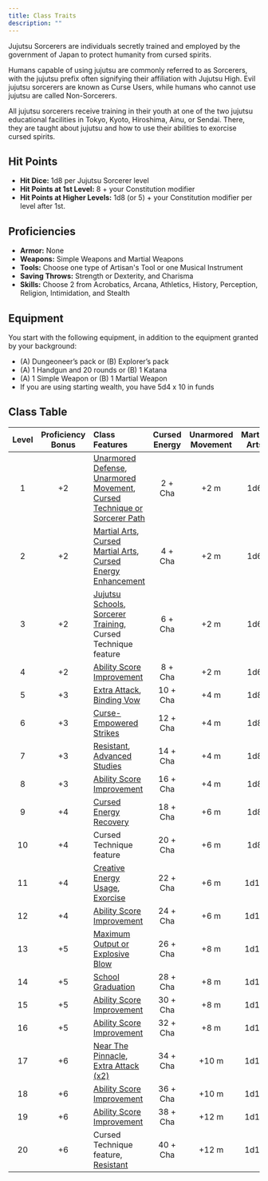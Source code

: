 ```yaml
---
title: Class Traits
description: ""
---
```


Jujutsu Sorcerers are individuals secretly trained and employed by the government of Japan to protect humanity from cursed spirits. 

Humans capable of using jujutsu are commonly referred to as Sorcerers, with the jujutsu prefix often signifying their affiliation with Jujutsu High. Evil jujutsu sorcerers are known as Curse Users, while humans who cannot use jujutsu are called Non-Sorcerers. 

All jujutsu sorcerers receive training in their youth at one of the two jujutsu educational facilities in Tokyo, Kyoto, Hiroshima, Ainu, or Sendai. There, they are taught about jujutsu and how to use their abilities to exorcise cursed spirits.

## Hit Points
- **Hit Dice:** 1d8 per Jujutsu Sorcerer level
- **Hit Points at 1st Level:** 8 + your Constitution modifier
- **Hit Points at Higher Levels:** 1d8 (or 5) + your Constitution modifier per level after 1st.

## Proficiencies
- **Armor:** None
- **Weapons:** Simple Weapons and Martial Weapons
- **Tools:** Choose one type of Artisan's Tool or one Musical Instrument
- **Saving Throws:** Strength or Dexterity, and Charisma
- **Skills:** Choose 2 from Acrobatics, Arcana, Athletics, History, Perception, Religion, Intimidation, and Stealth

## Equipment
You start with the following equipment, in addition to the equipment granted by your background:
- (A) Dungeoneer’s pack or (B) Explorer’s pack
- (A) 1 Handgun and 20 rounds or (B) 1 Katana
- (A) 1 Simple Weapon or (B) 1 Martial Weapon
- If you are using starting wealth, you have 5d4 x 10 in funds

## Class Table
| Level | Proficiency Bonus | Class Features | Cursed Energy | Unarmored Movement | Martial Arts |
|:--:|:---:|:---|:---:|:---:|:---:|
| 1  | +2 | [Unarmored Defense](lvl1-unarmored-defense), [Unarmored Movement](lvl1-unarmored-movement), [Cursed Technique or Sorcerer Path](lvl1-cursed-technique-or-sorcerer-path) | 2 + Cha  | +2 m | 1d6 |
| 2  | +2 | [Martial Arts](lvl2-martial-arts), [Cursed Martial Arts](lvl2-cursed-martial-arts), [Cursed Energy Enhancement](lvl2-cursed-energy-enhancement) | 4 + Cha | +2 m | 1d6 |
| 3  | +2 | [Jujutsu Schools](lvl3-jujutsu-schools), [Sorcerer Training](lvl3-sorcerer-training), Cursed Technique feature | 6 + Cha | +2 m | 1d6 |
| 4  | +2 | [Ability Score Improvement](lvl4-ability-score-improvement) | 8 + Cha | +2 m | 1d6 |
| 5  | +3 | [Extra Attack](lvl5-extra-attack), [Binding Vow](lvl5-binding-vow) | 10 + Cha | +4 m | 1d8 |
| 6  | +3 | [Curse-Empowered Strikes](lvl6-curse-empowered-strikes) | 12 + Cha | +4 m | 1d8 |
| 7  | +3 | [Resistant](lvl7-resistant), [Advanced Studies](lvl7-advanced-studies) | 14 + Cha | +4 m | 1d8 |
| 8  | +3 | [Ability Score Improvement](lvl4-ability-score-improvement) | 16 + Cha | +4 m | 1d8 |
| 9  | +4 | [Cursed Energy Recovery](lvl9-cursed-energy-recovery) | 18 + Cha | +6 m | 1d8 |
| 10 | +4 | Cursed Technique feature | 20 + Cha | +6 m | 1d8 |
| 11 | +4 | [Creative Energy Usage](lvl11-creative-energy-usage), [Exorcise](lvl11-exorcise) | 22 + Cha | +6 m | 1d10 |
| 12 | +4 | [Ability Score Improvement](lvl4-ability-score-improvement) | 24 + Cha | +6 m | 1d10 |
| 13 | +5 | [Maximum Output or Explosive Blow](lvl13-maximum-output-or-explosive-blow) | 26 + Cha | +8 m | 1d10 |
| 14 | +5 | [School Graduation](lvl14-school-graduation) | 28 + Cha | +8 m | 1d10 |
| 15 | +5 | [Ability Score Improvement](lvl4-ability-score-improvement) | 30 + Cha | +8 m | 1d10 |
| 16 | +5 | [Ability Score Improvement](lvl4-ability-score-improvement) | 32 + Cha | +8 m | 1d10 |
| 17 | +6 | [Near The Pinnacle](lvl17-near-the-pinnacle), [Extra Attack (x2)](lvl5-extra-attack) | 34 + Cha | +10 m | 1d12 |
| 18 | +6 | [Ability Score Improvement](lvl4-ability-score-improvement) | 36 + Cha | +10 m | 1d12 |
| 19 | +6 | [Ability Score Improvement](lvl4-ability-score-improvement) | 38 + Cha | +12 m | 1d12 |
| 20 | +6 | Cursed Technique feature, [Resistant](lvl20-resistant) | 40 + Cha | +12 m | 1d12 |

